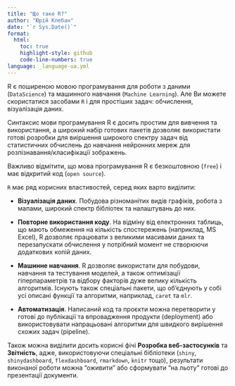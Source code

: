 ```yaml
---
title: "Що таке R?"
author: "Юрій Клебан"
date: "`r Sys.Date()`"
format:
  html:
    toc: true
    highlight-style: github
    code-line-numbers: true
language: _language-ua.yml 
---
```


R є поширеною мовою програмування для роботи з даними (`DataScience`) та машинного навчання (`Machine Learning`). Але Ви можете скористатися засобами `R` і для простіших задач: обчислення, візуалізація даних.

Синтаксис мови програмування R є досить простим для вивчення та використання, а широкий набір готових пакетів дозволяє використати готові розробки для виіршення широкого спектру задач від статистичних обчислень до навчання нейронних мереж для розпізнавання/класифікації зображень.

Важливо відмітити, що мова програмування R є безкоштовною (`free`) і має відкритий код (`open source`).

`R` має ряд корисних властивостей, серед яких варто виділити:

* **Візуалізація даних**. Побудова різноманітих видів графіків, робота з мапами, широкий спектр бібліотек та налаштувань до них.

* **Повторне використання коду**. На відміну від електронних таблиць, що мають обмеження на кількість спостережень (наприклад, MS Excel), R дозволяє працювати з великими масивами даних та перезапускати обчислення у потрібний момент не створюючи додаткових копій даних. 

* **Машинне навчання**. R дозволяє використати для побудови, навчання та тестування моделей, а також оптимізації гіперпараметрів та відбору факторів дуже велику кількість алгоритмів. Існують також спеціальні пакети, що об'єднують у собі усі описані функції та алгоритми, наприклад, `caret` та `mlr`.

* **Автоматизація**. Написаний код та проєкти можна перетворити у готові до публікації та впровадження продукти (deployment) або використовувати напрацьовані алгоритми для швидкого вирішення схожих задач (pipeline).

Також можна виділити досить корисні фічі **Розробка веб-застосунків** та **Звітність**, адже, використовуючи спеціальні бібліотеки (`shiny`, `shinydashboard`, `flexdashboard`, `rmarkdown`, `knitr` тощо), результати виконаної роботи можна "оживити" або сформувати "на льоту" готові до презентації документи.